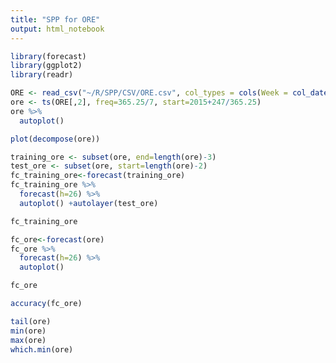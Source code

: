 ```yaml
---
title: "SPP for ORE"
output: html_notebook
---
```


```r
library(forecast)
library(ggplot2)
library(readr)
```

```r
ORE <- read_csv("~/R/SPP/CSV/ORE.csv", col_types = cols(Week = col_date(format = "%Y-%m-%d")))
ore <- ts(ORE[,2], freq=365.25/7, start=2015+247/365.25)
ore %>%
  autoplot()
```

```r
plot(decompose(ore))
```

```r
training_ore <- subset(ore, end=length(ore)-3)
test_ore <- subset(ore, start=length(ore)-2)
fc_training_ore<-forecast(training_ore)
fc_training_ore %>%
  forecast(h=26) %>%
  autoplot() +autolayer(test_ore)
```

```r
fc_training_ore
```

```r
fc_ore<-forecast(ore)
fc_ore %>%
  forecast(h=26) %>%
  autoplot()
```

```r
fc_ore
```

```r
accuracy(fc_ore)
```

```r
tail(ore)
min(ore)
max(ore)
which.min(ore)
```